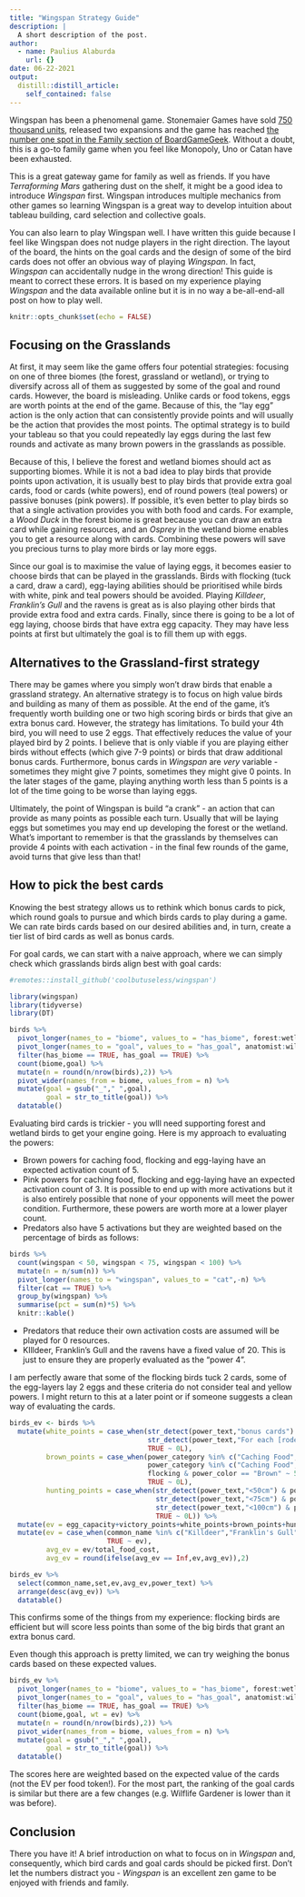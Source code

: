 ```yaml
---
title: "Wingspan Strategy Guide"
description: |
  A short description of the post.
author:
  - name: Paulius Alaburda
    url: {}
date: 06-22-2021
output:
  distill::distill_article:
    self_contained: false
---
```


Wingspan has been a phenomenal game. Stonemaier Games have sold [750 thousand units](https://stonemaiergames.com/2020-behind-the-scenes-stakeholder-report-for-stonemaier-games/), released two expansions and the game has reached [the number one spot in the Family section of BoardGameGeek](https://boardgamegeek.com/familygames/browse/boardgame?sort=rank&rankobjecttype=family&rankobjectid=5499&rank=1#1). Without a doubt, this is a go-to family game when you feel like Monopoly, Uno or Catan have been exhausted.

This is a great gateway game for family as well as friends. If you have *Terraforming Mars* gathering dust on the shelf, it might be a good idea to introduce *Wingspan* first. Wingspan introduces multiple mechanics from other games so learning Wingspan is a great way to develop intuition about tableau building, card selection and collective goals.

You can also learn to play Wingspan well. I have written this guide because I feel like Wingspan does not nudge players in the right direction. The layout of the board, the hints on the goal cards and the design of some of the bird cards does not offer an obvious way of playing *Wingspan*. In fact, *Wingspan* can accidentally nudge in the wrong direction! This guide is meant to correct these errors. It is based on my experience playing *Wingspan* and the data available online but it is in no way a be-all-end-all post on how to play well.  

```r
knitr::opts_chunk$set(echo = FALSE)
```

## Focusing on the Grasslands

At first, it may seem like the game offers four potential strategies: focusing on one of three biomes (the forest, grassland or wetland), or trying to diversify across all of them as suggested by some of the goal and round cards. However, the board is misleading. Unlike cards or food tokens, eggs are worth points at the end of the game. Because of this, the "lay egg" action is the only action that can consistently provide points and will usually be the action that provides the most points. The optimal strategy is to build your tableau so that you could repeatedly lay eggs during the last few rounds and activate as many brown powers in the grasslands as possible.

Because of this, I believe the forest and wetland biomes should act as supporting biomes. While it is not a bad idea to play birds that provide points upon activation, it is usually best to play birds that provide extra goal cards, food or cards (white powers), end of round powers (teal powers) or passive bonuses (pink powers). If possible, it's even better to play birds so that a single activation provides you with both food and cards. For example, a _Wood Duck_ in the forest biome is great because you can draw an extra card while gaining resources, and an _Osprey_ in the wetland biome enables you to get a resource along with cards. Combining these powers will save you precious turns to play more birds or lay more eggs.

Since our goal is to maximise the value of laying eggs, it becomes easier to choose birds that can be played in the grasslands. Birds with flocking (tuck a card, draw a card), egg-laying abilities should be prioritised while birds with white, pink and teal powers should be avoided. Playing _Killdeer_, _Franklin's Gull_ and the ravens is great as is also playing other birds that provide extra food and extra cards. Finally, since there is going to be a lot of egg laying, choose birds that have extra egg capacity. They may have less points at first but ultimately the goal is to fill them up with eggs.

## Alternatives to the Grassland-first strategy

There may be games where you simply won't draw birds that enable a grassland strategy. An alternative strategy is to focus on high value birds and building as many of them as possible. At the end of the game, it's frequently worth building one or two high scoring birds or birds that give an extra bonus card. However, the strategy has limitations. To build your 4th bird, you will need to use 2 eggs. That effectively reduces the value of your played bird by 2 points. I believe that is only viable if you are playing either birds without effects (which give 7-9 points) or birds that draw additional bonus cards. Furthermore, bonus cards in _Wingspan_ are *very* variable - sometimes they might give 7 points, sometimes they might give 0 points. In the later stages of the game, playing anything worth less than 5 points is a lot of the time going to be worse than laying eggs. 

Ultimately, the point of Wingspan is build "a crank" - an action that can provide as many points as possible each turn. Usually that will be laying eggs but sometimes you may end up developing the forest or the wetland. What's important to remember is that the grasslands by themselves can provide 4 points with each activation - in the final few rounds of the game, avoid turns that give less than that!

## How to pick the best cards

Knowing the best strategy allows us to rethink which bonus cards to pick, which round goals to pursue and which birds cards to play during a game. We can rate birds cards based on our desired abilities and, in turn, create a tier list of bird cards as well as bonus cards.

For goal cards, we can start with a naive approach, where we can simply check which grasslands birds align best with goal cards:

```r

#remotes::install_github('coolbutuseless/wingspan')

library(wingspan)
library(tidyverse)
library(DT)

birds %>% 
  pivot_longer(names_to = "biome", values_to = "has_biome", forest:wetland) %>% 
  pivot_longer(names_to = "goal", values_to = "has_goal", anatomist:wildlife_gardener) %>%
  filter(has_biome == TRUE, has_goal == TRUE) %>% 
  count(biome,goal) %>% 
  mutate(n = round(n/nrow(birds),2)) %>% 
  pivot_wider(names_from = biome, values_from = n) %>% 
  mutate(goal = gsub("_"," ",goal),
         goal = str_to_title(goal)) %>% 
  datatable()

```

Evaluating bird cards is trickier - you wlll need supporting forest and wetland birds to get your engine going. Here is my approach to evaluating the powers:

* Brown powers for caching food, flocking and egg-laying have an expected activation count of 5.
* Pink powers for caching food, flocking and egg-laying have an expected activation count of 3. It is possible to end up with more activations but it is also entirely possible that none of your opponents will meet the power condition. Furthermore, these powers are worth more at a lower player count. 
* Predators also have 5 activations but they are weighted based on the percentage of birds as follows:

```r


birds %>% 
  count(wingspan < 50, wingspan < 75, wingspan < 100) %>% 
  mutate(n = n/sum(n)) %>% 
  pivot_longer(names_to = "wingspan", values_to = "cat",-n) %>% 
  filter(cat == TRUE) %>% 
  group_by(wingspan) %>% 
  summarise(pct = sum(n)*5) %>% 
  knitr::kable()

```

* Predators that reduce their own activation costs are assumed will be played for 0 resources.
* KIlldeer, Franklin's Gull and the ravens have a fixed value of 20. This is just to ensure they are properly evaluated as the "power 4".

I am perfectly aware that some of the flocking birds tuck 2 cards, some of the egg-layers lay 2 eggs and these criteria do not consider teal and yellow powers. I might return to this at a later point or if someone suggests a clean way of evaluating the cards. 

```r

birds_ev <- birds %>% 
  mutate(white_points = case_when(str_detect(power_text,"bonus cards") ~ 5L,
                                  str_detect(power_text,"For each [rodent] in this bird's cost") ~ total_food_cost,
                                  TRUE ~ 0L),
         brown_points = case_when(power_category %in% c("Caching Food","Egg-laying") & power_color == "Brown" ~ 5L,
                                  power_category %in% c("Caching Food","Egg-laying","Flocking") & power_color == "Pink" ~ 3L,
                                  flocking & power_color == "Brown" ~ 5L,
                                  TRUE ~ 0L),
         hunting_points = case_when(str_detect(power_text,"<50cm") & power_category == "Hunting/Fishing" ~ 3L,
                                    str_detect(power_text,"<75cm") & power_category == "Hunting/Fishing" ~ 4L,
                                    str_detect(power_text,"<100cm") & power_category == "Hunting/Fishing" ~ 4L,
                                    TRUE ~ 0L)) %>%
  mutate(ev = egg_capacity+victory_points+white_points+brown_points+hunting_points) %>%
  mutate(ev = case_when(common_name %in% c("Killdeer","Franklin's Gull","Chihuahuan Raven","Common Raven") ~ 20,
                        TRUE ~ ev),
         avg_ev = ev/total_food_cost,
         avg_ev = round(ifelse(avg_ev == Inf,ev,avg_ev)),2)

birds_ev %>%
  select(common_name,set,ev,avg_ev,power_text) %>% 
  arrange(desc(avg_ev)) %>% 
  datatable()

```

This confirms some of the things from my experience: flocking birds are efficient but will score less points than some of the big birds that grant an extra bonus card.

Even though this approach is pretty limited, we can try weighing the bonus cards based on these expected values.  

```r

birds_ev %>% 
  pivot_longer(names_to = "biome", values_to = "has_biome", forest:wetland) %>% 
  pivot_longer(names_to = "goal", values_to = "has_goal", anatomist:wildlife_gardener) %>%
  filter(has_biome == TRUE, has_goal == TRUE) %>% 
  count(biome,goal, wt = ev) %>% 
  mutate(n = round(n/nrow(birds),2)) %>% 
  pivot_wider(names_from = biome, values_from = n) %>% 
  mutate(goal = gsub("_"," ",goal),
         goal = str_to_title(goal)) %>% 
  datatable()

```
The scores here are weighted based on the expected value of the cards (not the EV per food token!). For the most part, the ranking of the goal cards is similar but there are a few changes (e.g. Wilflife Gardener is lower than it was before).

## Conclusion

There you have it! A brief introduction on what to focus on in *Wingspan* and, consequently, which bird cards and goal cards should be picked first. Don't let the numbers distract you - *Wingspan* is an excellent zen game to be enjoyed with friends and family.


